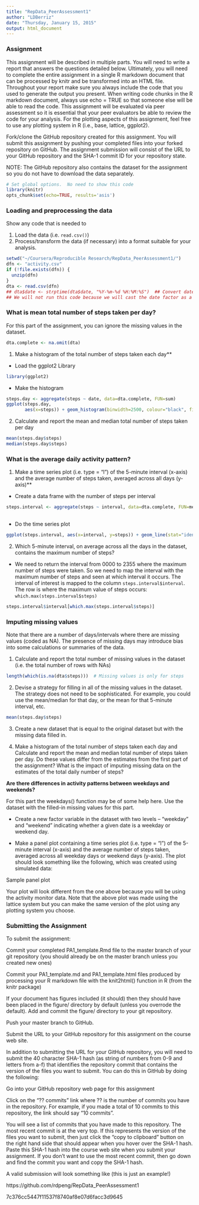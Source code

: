 ```yaml
---
title: "RepData_PeerAssessment1"
author: "LDBerriz"
date: "Thursday, January 15, 2015"
output: html_document
---
```


### Assignment

This assignment will be described in multiple parts. You will need to write a report that answers the questions detailed below. Ultimately, you will need to complete the entire assignment in a single R markdown document that can be processed by knitr and be transformed into an HTML file.
Throughout your report make sure you always include the code that you used to generate the output you present. When writing code chunks in the R markdown document, always use echo = TRUE so that someone else will be able to read the code. This assignment will be evaluated via peer assessment so it is essential that your peer evaluators be able to review the code for your analysis. For the plotting aspects of this assignment, feel free to use any plotting system in R (i.e., base, lattice, ggplot2).

Fork/clone the GitHub repository created for this assignment. You will submit this assignment by pushing your completed files into your forked repository on GitHub. The assignment submission will consist of the URL to your GitHub repository and the SHA-1 commit ID for your repository state.

NOTE: The GitHub repository also contains the dataset for the assignment so you do not have to download the data separately.

```r
# Set global options.  No need to show this code
library(knitr)
opts_chunk$set(echo=TRUE, results='asis')
```

### Loading and preprocessing the data 

Show any code that is needed to

1. Load the data (i.e. `read.csv()`)
2. Process/transform the data (if necessary) into a format suitable for your analysis.  


```r
setwd("~/Coursera/Reproducible Research/RepData_PeerAssessment1/")
dfn <- "activity.csv"
if (!file.exists(dfn)) {
  unzip(dfn)
}
dta <- read.csv(dfn)
## dta$date <- strptime(dta$date, "%Y-%m-%d %H:%M:%S")  ## Convert date to POSIXlt object 
## We will not run this code because we will cast the date factor as a Date object when  needed,
```

### What is mean total number of steps taken per day? 

For this part of the assignment, you can ignore the missing values in the dataset.
```r
dta.complete <- na.omit(dta)
```

1. Make a histogram of the total number of steps taken each day**

+ Load the ggplot2 Library
```r
library(ggplot2)
```

+ Make the histogram
```r
steps.day <- aggregate(steps ~ date, data=dta.complete, FUN=sum)
ggplot(steps.day, 
       aes(x=steps)) + geom_histogram(binwidth=2500, colour="black", fill="gray")

```

2. Calculate and report the mean and median total number of steps taken per day

```r
mean(steps.day$steps)
median(steps.day$steps)

```

### What is the average daily activity pattern?

1. Make a time series plot (i.e. type = "l") of the 5-minute interval (x-axis) and the average number of steps taken, averaged across all days (y-axis)**

+ Create a data frame with the number of steps per interval

```r
steps.interval <- aggregate(steps ~ interval, data=dta.complete, FUN=mean)
  
```

+ Do the time series plot

```r
ggplot(steps.interval, aes(x=interval, y=steps)) + geom_line(stat="identity")

```

2. Which 5-minute interval, on average across all the days in the dataset, contains the maximum number of steps?

+ We need to return the interval from 0000 to 2355 where the maximum number of steps were taken.  So we need to map the interval with the maximum number of steps and seen at which interval it occurs.  The interval of interest is mapped to the column `steps.interval$interval`.  The row is where the maximum value of steps occurs: `which.max(steps.interval$steps)`

```r

steps.interval$interval[which.max(steps.interval$steps)]

```

### Imputing missing values

Note that there are a number of days/intervals where there are missing values (coded as NA). The presence of missing days may introduce bias into some calculations or summaries of the data.

1. Calculate and report the total number of missing values in the dataset (i.e. the total number of rows with NAs)

``` r

length(which(is.na(dta$steps)))  # Missing values is only for steps

```

2. Devise a strategy for filling in all of the missing values in the dataset. The strategy does not need to be sophisticated. For example, you could use the mean/median for that day, or the mean for that 5-minute interval, etc.

```r
mean(steps.day$steps)

````

3. Create a new dataset that is equal to the original dataset but with the missing data filled in.

4. Make a histogram of the total number of steps taken each day and Calculate and report the mean and median total number of steps taken per day. Do these values differ from the estimates from the first part of the assignment? What is the impact of imputing missing data on the estimates of the total daily number of steps?

**Are there differences in activity patterns between weekdays and weekends?**

For this part the weekdays() function may be of some help here. Use the dataset with the filled-in missing values for this part.

+ Create a new factor variable in the dataset with two levels -- "weekday" and "weekend" indicating whether a given date is a weekday or weekend day.

+ Make a panel plot containing a time series plot (i.e. type = "l") of the 5-minute interval (x-axis) and the average number of steps taken, averaged across all weekday days or weekend days (y-axis). The plot should look something like the following, which was created using simulated data:

Sample panel plot

Your plot will look different from the one above because you will be using the activity monitor data. Note that the above plot was made using the lattice system but you can make the same version of the plot using any plotting system you choose.

### Submitting the Assignment

To submit the assignment:

Commit your completed PA1_template.Rmd file to the master branch of your git repository (you should already be on the master branch unless you created new ones)

Commit your PA1_template.md and PA1_template.html files produced by processing your R markdown file with the knit2html() function in R (from the knitr package)

If your document has figures included (it should) then they should have been placed in the figure/ directory by default (unless you overrode the default). Add and commit the figure/ directory to your git repository.

Push your master branch to GitHub.

Submit the URL to your GitHub repository for this assignment on the course web site.

In addition to submitting the URL for your GitHub repository, you will need to submit the 40 character SHA-1 hash (as string of numbers from 0-9 and letters from a-f) that identifies the repository commit that contains the version of the files you want to submit. You can do this in GitHub by doing the following:

Go into your GitHub repository web page for this assignment

Click on the "?? commits" link where ?? is the number of commits you have in the repository. For example, if you made a total of 10 commits to this repository, the link should say "10 commits".

You will see a list of commits that you have made to this repository. The most recent commit is at the very top. If this represents the version of the files you want to submit, then just click the "copy to clipboard" button on the right hand side that should appear when you hover over the SHA-1 hash. Paste this SHA-1 hash into the course web site when you submit your assignment. If you don't want to use the most recent commit, then go down and find the commit you want and copy the SHA-1 hash.

A valid submission will look something like (this is just an example!)

https://github.com/rdpeng/RepData_PeerAssessment1

7c376cc5447f11537f8740af8e07d6facc3d9645
